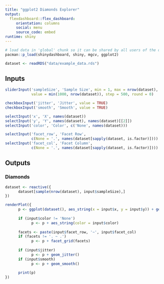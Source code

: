 ```yaml
---
title: "ggplot2 Diamonds Explorer"
output: 
  flexdashboard::flex_dashboard:
     orientation: columns
     social: menu
     source_code: embed
runtime: shiny
---
```

      
```r
# load data in 'global' chunk so it can be shared by all users of the dashboard
pacman::p_load(shinydashboard, shiny, mgcv, ggplot2)

dataset <- readRDS("data/example_data.rds")
```

Inputs {.sidebar}
-----------------------------------------------------------------------
      
```r
sliderInput('sampleSize', 'Sample Size', min = 1, max = nrow(dataset),
            value = min(1000, nrow(dataset)), step = 500, round = 0)

checkboxInput('jitter', 'Jitter', value = TRUE)
checkboxInput('smooth', 'Smooth', value = TRUE)

selectInput('x', 'X', names(dataset))
selectInput('y', 'Y', names(dataset), names(dataset)[[2]])
selectInput('color', 'Color', c('None', names(dataset)))

selectInput('facet_row', 'Facet Row',
            c(None = '.', names(dataset[sapply(dataset, is.factor)])))
selectInput('facet_col', 'Facet Column',
            c(None = '.', names(dataset[sapply(dataset, is.factor)])))
```

Outputs
-----------------------------------------------------------------------
      
### Diamonds
      
```r
dataset <- reactive({
      dataset[sample(nrow(dataset), input$sampleSize),]
})

renderPlot({
      p <- ggplot(dataset(), aes_string(x = input$x, y = input$y)) + geom_point()
      
      if (input$color != 'None')
            p <- p + aes_string(color = input$color)
      
      facets <- paste(input$facet_row, '~', input$facet_col)
      if (facets != '. ~ .')
            p <- p + facet_grid(facets)
      
      if (input$jitter)
            p <- p + geom_jitter()
      if (input$smooth)
            p <- p + geom_smooth()
      
      print(p)
})
```